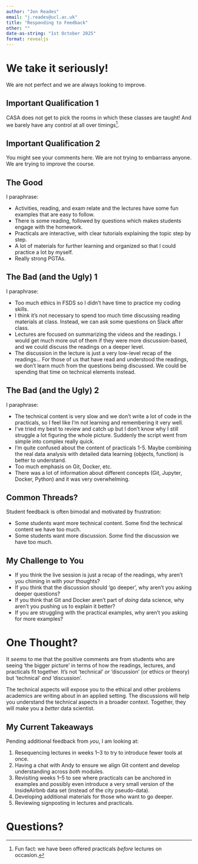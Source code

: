```yaml
---
author: "Jon Reades"
email: "j.reades@ucl.ac.uk"
title: "Responding to Feedback"
other: ""
date-as-string: "1st October 2025"
format: revealjs
---
```


# We take it seriously!

We are not perfect and we are always looking to improve.

## Important Qualification 1

CASA does not get to pick the rooms in which these classes are taught! And we barely have any control at all over timings^[Fun fact: we have been offered practicals *before* lectures on occasion.].

## Important Qualification 2

You might see your comments here. We are not trying to embarrass anyone. We are trying to improve the course.

## The Good

I paraphrase:

- Activities, reading, and exam relate and the lectures have some fun examples that are easy to follow.
- There is some reading, followed by questions which makes students engage with the homework.
- Practicals are interactive, with clear tutorials explaining the topic step by step.
- A lot of materials for further learning and organized so that I could practice a lot by myself.
- Really strong PGTAs.

## The Bad (and the Ugly) 1

I paraphrase:

- Too much ethics in FSDS so I didn't have time to practice my coding skills.
- I think it’s not necessary to spend too much time discussing reading materials at class. Instead, we can ask some questions on Slack after class.
- Lectures are focused on summarizing the videos and the readings. I would get much more out of them if they were more discussion-based, and we could discuss the readings on a deeper level.
- The discussion in the lecture is just a very low-level recap of the readings... For those of us that have read and understood the readings, we don't learn much from the questions being discussed. We could be spending that time on technical elements instead.

## The Bad (and the Ugly) 2

I paraphrase:

- The technical content is very slow and we don't write a lot of code in the practicals, so I feel like I'm not learning and remembering it very well. 
- I've tried my best to review and catch up but I don’t know why I still struggle a lot figuring the whole picture. Suddenly the script went from simple into complex really quick.
- I’m quite confused about the content of practicals 1-5. Maybe combining the real data analysis with detailed data learning (objects, function) is better to understand.
- Too much emphasis on Git, Docker, etc. 
- There was a lot of information about different concepts (Git, Jupyter, Docker, Python) and it was very overwhelming.

## Common Threads?

Student feedback is often bimodal and motivated by frustration:

- Some students want more technical content. Some find the technical content we have too much.
- Some students want more discussion. Some find the discussion we have too much.

## My Challenge to You

- If you think the live session is just a recap of the readings, why aren't you chiming in with *your* thoughts? 
- If you think that the discussion should 'go deeper', why aren't you asking deeper questions?
- If you think that Git and Docker aren't part of *doing* data science, why aren't you pushing us to explain it better?
- If you are struggling with the practical examples, why aren't you asking for more examples?

# One Thought?

It *seems* to me that the positive comments are from students who are seeing 'the bigger picture' in terms of how the readings, lectures, and practicals fit together. It's not 'technical' *or* 'discussion' (or ethics or theory) but 'technical' *and* 'discussion'. 

::: {.notes}

The technical aspects will expose you to the ethical and other problems academics are writing about in an applied setting. The discussions will help you understand the technical aspects in a broader context. Together, they will make you a *better* data scientist.

:::

## My Current Takeaways

Pending additional feedback from *you*, I am looking at:

1. Resequencing lectures in weeks 1–3 to try to introduce fewer tools at once. 
2. Having a chat with Andy to ensure we align Git content and develop understanding across *both* modules.
3. Revisiting weeks 1–5 to see where practicals can be anchored in examples and possibly even introduce a very small version of the InsideAirbnb data set (instead of the city pseudo-data).
4. Developing additional materials for those who want to go deeper.
5. Reviewing signposting in lectures and practicals.

# Questions? {background-image="/img/web/title-slide.png" background-color="#0F0C11" background-opacity="0.2"}

